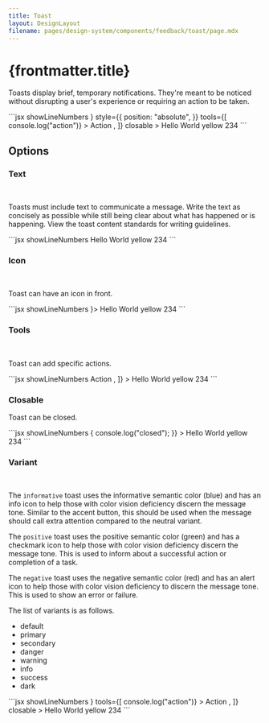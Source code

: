 ```yaml
---
title: Toast
layout: DesignLayout
filename: pages/design-system/components/feedback/toast/page.mdx
---
```



# {frontmatter.title}

Toasts display brief, temporary notifications. They're meant to be noticed without disrupting a user's experience or requiring an action to be taken.

<MainView />

<CodeView>
  <CodeViewItem title="Sapa">
    ```jsx showLineNumbers
    <Toast
      direction="bottom-right"
      icon={<InfoOutlined />}
      style={{
        position: "absolute",
      }}
      tools={[
        <RoundButton
          outline
          variant="white"
          place="toast"
          onClick={() => console.log("action")}
        >
          Action
        </RoundButton>,
      ]}
      closable
    >
      Hello World yellow 234
    </Toast>
    ```
  </CodeViewItem>
</CodeView>

## Options

### Text

<OptionsView />

&nbsp;

Toasts must include text to communicate a message. Write the text as
concisely as possible while still being clear about what has happened
or is happening. View the toast content standards for writing
guidelines.

<CodeView>
  <CodeViewItem title="Sapa">
    ```jsx showLineNumbers
    <Toast direction="bottom-right">Hello World yellow 234</Toast>
    ```
  </CodeViewItem>
</CodeView>

### Icon

<IconView />

&nbsp;

Toast can have an icon in front.

<CodeView>
  <CodeViewItem title="Sapa">
    ```jsx showLineNumbers
    <Toast direction="bottom-right" icon={<InfoOutlined />}>
      Hello World yellow 234
    </Toast>
    ```
  </CodeViewItem>
</CodeView>

### Tools

<ToolsView />

&nbsp;

Toast can add specific actions.

<CodeView>
  <CodeViewItem title="Sapa">
    ```jsx showLineNumbers
    <Toast
      direction="bottom-right"
      tools={[
        <RoundButton place="toast" outline variant="white">
          Action
        </RoundButton>,
      ]}
    >
      Hello World yellow 234
    </Toast>
    ```
  </CodeViewItem>
</CodeView>

### Closable

<ClosableView />

Toast can be closed.

<CodeView>
  <CodeViewItem title="Sapa">
    ```jsx showLineNumbers
    <Toast
      direction="bottom-right"
      closable
      onClick={() => {
        console.log("closed");
      }}
    >
      Hello World yellow 234
    </Toast>
    ```
  </CodeViewItem>
</CodeView>

### Variant

<VariantView />

&nbsp;

The `informative` toast uses the informative semantic color
(blue) and has an info icon to help those with color vision deficiency
discern the message tone. Similar to the accent button, this should be
used when the message should call extra attention compared to the
neutral variant.

The `positive` toast uses the positive semantic color
(green) and has a checkmark icon to help those with color vision
deficiency discern the message tone. This is used to inform about a
successful action or completion of a task.

The `negative` toast uses the negative semantic color (red)
and has an alert icon to help those with color vision deficiency to
discern the message tone. This is used to show an error or failure.

The list of variants is as follows.

- default
- primary
- secondary
- danger
- warning
- info
- success
- dark

<CodeView>
  <CodeViewItem title="Sapa">
    ```jsx showLineNumbers
    <Toast
      variant={variant}
      direction="bottom-right"
      icon={<InfoOutlined />}
      tools={[
        <RoundButton
          place="toast"
          variant="white"
          outline
          onClick={() => console.log("action")}
        >
          Action
        </RoundButton>,
      ]}
      closable
    >
      Hello World yellow 234
    </Toast>
    ```
  </CodeViewItem>
</CodeView>
